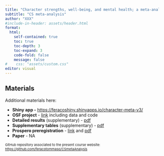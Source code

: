 ```yaml
---
title: "Character strengths, well-being, and mental health; a meta-analysis"
subtitle: "CS meta-analysis"
author: "XXX"
#include-in-header: assets/header.html
format: 
  html:
    self-contained: true
    toc: true   
    toc-depth: 3 
    toc-expand: 3 
    code-fold: false 
    message: false
#    css: "assets/custom.css"
editor: visual
---
```


## Materials

Additional materials here:

-   **Shiny app -** <https://feracoshiny.shinyapps.io/character-meta-v3/>
-   **OSF project** - [link](https://osf.io/prjxb/?view_only=ac793325b8c94a97b604677f482dfe0e) including data and code
-   **Detailed results** (supplementary) - [pdf](https://feracotommaso.github.io/CSmetaAnalysis/supplementary/DetailedResults.pdf)
-   **Supplementary tables** (supplementary) - [pdf](https://feracotommaso.github.io/CSmetaAnalysis/supplementary/SupplementaryTables.pdf)
-   **Prospero preregistration** - [link](https://www.crd.york.ac.uk/prospero/display_record.php?ID=CRD42023488089) and [pdf](https://feracotommaso.github.io/CSmetaAnalysis/PROSPERO_preregistration.pdf)
-   **Paper** - NA

::: {style="font-size:11px;"}
GitHub repository associated to the present course website: <https://github.com/feracotommaso/CSmetaAnalysis>
:::
